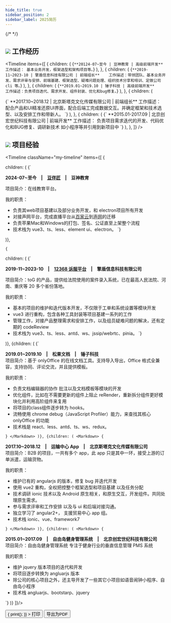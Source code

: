 ```yaml
---
hide_title: true
sidebar_position: 2
sidebar_label: 2025简历
---
```



{/* <Before/> */}

<PesonInfo />




## <img src={JlImg} className="type-icon"/> 工作经历

<Timeline
  items={[
    {
      children: (
<Markdown>
{`
**20124-07~至今 | 豆神教育 | 高级前端开发**   
工作描述： 基本业务开发，框架选型和架构项目等。
`}
</Markdown>
      ),
    },
    {
      children: (
<Markdown>
{`
**2019-11~2023-10 | 擎盾信息科技有限公司 | 前端组长**   
工作描述：带领团队、基本业务开发、需求评审与安排、前端基建、框架选型、疑难问题处理、组织技术分享和培训、定做公司 cli 等。
`}
</Markdown>
      ),
    },
    {
      children: (
<Markdown>
{`
**2019.01~2019.10 | 锤子科技 | 高级前端开发**        
工作描述：负责项⽬迭代、需求开发、组件封装、优化和bug修复。
`}
</Markdown>
      ),
    },
    {
      children: (

<Markdown>
{`
**2017.10~2018.12 | 北京斯塔克⽂化传媒有限公司 | 前端组长**   
工作描述： 配合产品和UI精准还原UI界⾯，配合后端⼯完成数据交互。并确定框架和技术选型、以及安排工作和带新人。
`}
</Markdown>
      ),
    },
    {
      children: (
<Markdown>
{`
**2015.01-2017.09  | 北京创宏世纪科技有限公司 | 前端开发**       
工作描述： 负责项⽬需求迭代的开发、代码优化和BUG修复、调研新技术 如小程序等并引用到新项目中
`}
</Markdown>
      ),
    },
  ]}
/>

<div style={{marginTop: 200}}/>

## <img src={XmImg} className="type-icon"/> 项目经验

<Timeline 
  className="my-timeline"
  items={[
{
      
children: (<Markdown>
{`

**2024-07~至今　|　[豆伴匠](https://douyuxingchen.com)　|　豆神教育** 

项目简介：在线教育平台。

我的职责：
* 负责其web项目基建以及部分业务开发，和 electron项目所有开发
* 对接声网平台，完成直播平台从[百家云](https://www.baijiayun.com)到[声网](https://shengwang.cn)的迁移
* 负责苹果Mac和Windows的打包、签名、公证直至上架整个流程
* 技术栈为 vue3、ts、less、element ui、electron。
`}
</Markdown>
)},

    {
      
children: (<Markdown>
{`

**2019-11~2023-10　|　[12368 诉服平台](https://www.aegis-info.com/product/21.html)　|　擎盾信息科技有限公司** 

项目简介：toG 的产品，提供给法院使⽤的案件录⼊系统，已在最⾼⼈⺠法院、河南、重庆等 20 多个省份落地。

我的职责：
* 基本的项目的维护和迭代版本开发，不仅限于工单和系统设置等模块开发
* vue3 进行重构，包含各种工具封装等项目基建一系列的工作
* 管理工作，对接产品整理需求和安排工作，以及组员疑难问题的解决，还有定期的 codeReview
* 技术栈为 vue3、ts、less、antd、ws、jssip/webrtc、pinia。
`}
</Markdown>
)},
{children: (
<Markdown>
{`

**2019.01~2019.10　|　松果⽂档　|　锤子科技**  
项目简介：基于 onlyOffice 的在线⽂档⼯具。⽀持导⼊导出，Office 格式全兼容，⽀持协同、评论交流，并且提供模板。

我的职责：
* 负责文档编辑器的协作 批注以及文档模板等模块的开发
* 优化组件，比如在不需要更新的组件上阻止 reRender，重新拆分组件更好模块化并利用高阶组件来复用
* 将项目的class组件逐步转为 hooks。
* 流畅使用 chrome debug（JavaScript Profiler）能力，来查找其核心 onlyOffice 的功能
* 技术栈是 react、less、antd、ts、ws、redux。

`}
</Markdown>
)},
{children: (
<Markdown>
{`

**2017.10~2018.12　|　运输中⼼ App　|　北京斯塔克⽂化传媒有限公司**  
项目简介：B2B 的项目，一共有多个 app，此 app 只是其中一环，接受上游的订单派遣，运输货物。

我的职责：
* 维护已有的 angularjs 的版本，修复 bug 并迭代开发
* 使用 vue2 重构，全权把控整个框架选型和项目基建 以及任务分配
* 技术调研 ionic 技术以及 Android 原生相关，和原生交互，开发组件。共同处理原生需求。
* 参与需求评审和工作安排 以及与 ui 和后端对接沟通。
* 独立学习了 angular2+， 支援贸易中心 app 组。
* 技术栈 ionic、vue、framework7

`}
</Markdown>
)},
{children: (
<Markdown>
{`


**2015.01~2017.09　|　⾃由岛健⾝管理系统　|　北京创宏世纪科技有限公司**  
项目简介：⾃由岛健⾝管理系统 专注于健⾝⾏业的垂直信息管理 PMS 系统

我的职责：
* 维护 jquery 版本项目的迭代和开发
* 将项目逐步转换为 angluarjs 版本
* 除公司的核心项目之外，还主导开发了一些其它小项目如语⾳闹钟小程序、自由岛小程序
* 技术栈 angluarjs、bootstarp、jquery

`}
</Markdown>
)}
]}/>

<div className="noprint" style={{ marginTop: "10px", textAlign: "center" }}>
  <Space>
    <Button
      type="primary"
      onClick={() => {
        print();
      }}
    >
      打印
    </Button>
    <a href="../../img/about/前端-丁少华.pdf" download target="_blank">
      <Button type="primary">导出为PDF</Button>
    </a>
  </Space>
</div>
